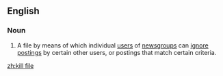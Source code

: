 ==English==

===Noun===
{{wikipedia}}
{{en-noun|head=[[kill]] [[file]]}}

# {{lb|en|Internet}} A file by means of which individual [[user]]s of [[newsgroup]]s can [[ignore]] [[posting]]s by certain other users, or postings that match certain criteria.

[[zh:kill file]]